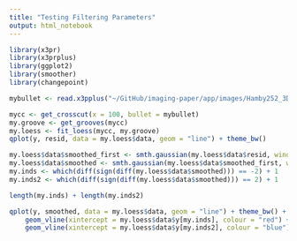 ```yaml
---
title: "Testing Filtering Parameters"
output: html_notebook
---
```


```r
library(x3pr)
library(x3prplus)
library(ggplot2)
library(smoother)
library(changepoint)

mybullet <- read.x3pplus("~/GitHub/imaging-paper/app/images/Hamby252_3DX3P1of2/Br1 Bullet 1-1.x3p")
```

```r
mycc <- get_crosscut(x = 100, bullet = mybullet)
my.groove <- get_grooves(mycc)
my.loess <- fit_loess(mycc, my.groove)
qplot(y, resid, data = my.loess$data, geom = "line") + theme_bw()
```

```r
my.loess$data$smoothed_first <- smth.gaussian(my.loess$data$resid, window = 160)
my.loess$data$smoothed <- smth.gaussian(my.loess$data$smoothed_first, window = 16)
my.inds <- which(diff(sign(diff(my.loess$data$smoothed))) == -2) + 1
my.inds2 <- which(diff(sign(diff(my.loess$data$smoothed))) == 2) + 1

length(my.inds) + length(my.inds2)

qplot(y, smoothed, data = my.loess$data, geom = "line") + theme_bw() +
    geom_vline(xintercept = my.loess$data$y[my.inds], colour = "red") +
    geom_vline(xintercept = my.loess$data$y[my.inds2], colour = "blue")
```
